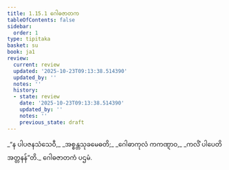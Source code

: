 ```yaml
---
title: 1.15.1 ဂေါဓဇာတက
tableOfContents: false
sidebar:
  order: 1
type: tipitaka
basket: su
book: ja1
review:
  current: review
  updated: '2025-10-23T09:13:38.514390'
  updated_by: ''
  notes: ''
  history:
  - state: review
    date: '2025-10-23T09:13:38.514390'
    updated_by: ''
    notes: ''
    previous_state: draft
---
```



<ReviewStatus review={frontmatter.review} showDetails={true} />

<HypothesisAnnotation frontmatter={frontmatter} />

<DynamicBreadcrumb />

<Division number="141" book="ja1" e="ch" v="22" p="33">

<Paragraph number="313" type="verses" book="ja1">
_“န ပါပဇနသံသေဝီ,_  
_အစ္စန္တသုခမေဓတိ;_  
_ဂေါဓာကုလံ ကကဏ္ဋာဝ,_  
_ကလိံ ပါပေတိ အတ္တနန်”တိ._  


</Paragraph>
</Division>

<Paragraph number="314" type="center" book="ja1">
ဂေါဓဇာတကံ ပဌမံ.
</Paragraph>